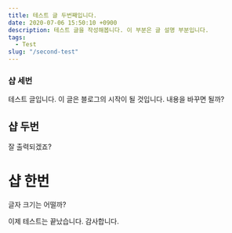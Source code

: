 ```yaml
---
title: 테스트 글 두번째입니다.
date: 2020-07-06 15:50:10 +0900
description: 테스트 글을 작성해봅니다. 이 부분은 글 설명 부분입니다.
tags:
  - Test
slug: "/second-test"
---
```


### 샵 세번

테스트 글입니다. 이 글은 블로그의 시작이 될 것입니다. 내용을 바꾸면 될까?

## 샵 두번

잘 출력되겠죠?

# 샵 한번

글자 크기는 어떨까?

이제 테스트는 끝났습니다. 감사합니다.
